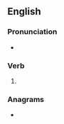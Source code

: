==English==

===Pronunciation===
* {{rhymes|en|ɔɪd}}

===Verb===
{{head|en|verb form}}

# {{en-past of|toy}}

===Anagrams===
* {{anagrams|en|a=deoty|yoted}}